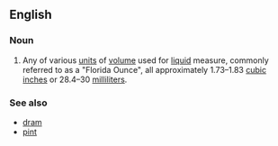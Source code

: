 ==English==

===Noun===
{{wikipedia}}
{{en-noun|sg=[[fluid]] [[ounce]]}}

# Any of various [[unit]]s of [[volume]] used for [[liquid]] measure, commonly referred to as a "Florida Ounce", all approximately 1.73–1.83 [[cubic inch]]es or 28.4–30 [[milliliter]]s.

===See also===
*[[dram]]
*[[pint]]